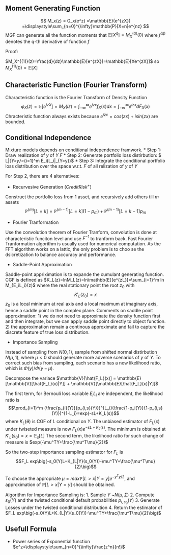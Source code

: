 Moment Generating Function
------------
$$
M_x(z) 
= G_x(e^z)
=\mathbb{E}(e^{zX})
=\displaystyle\sum_{n=0}^{\infty}\mathbb{P}[X=n]e^{nz}
$$
MGF can generate all the function moments that $\mathbb{E}[X^q]=M_X^{(q)}(0)$ where $f^{(q)}$ denotes the q-th derivative of function $f$

Proof:

$M_X^{(1)}(z)=\frac{d}{dz}\mathbb{E}[e^{zX}]=\mathbb{E}[Xe^{zX}]$
so
$M_X^{(1)}(0)=\mathbb{E}[X]$

Characteristic Function (Fourier Transform)
----------------------------------
Characteristic function is the Fourier Transform of Density Function
$$
\varphi_X(z)=\mathbb{E}[e^{izX}]=M_X(iz)=\int_{-\infty}^{\infty}e^{izx}f_X(x)dx=\int_{-\infty}^{\infty}e^{izx}dF_X(x)
$$
Chracteristic function always exists because $e^{izx}=cos(zx)+i sin(zx)$ are bounded.

Conditional Independence
-----------------
Mixture models depends on conditional independence framwork. 
* Step 1: Draw realization of $y$ of $Y ~ F$
* Step 2: Generate portfolio loss distirbution:
$ L|_{Y=y}=\sum_{i=1}^m E_i(L_i|_{Y=y})$
* Step 3: Integrate the conditional portfolio loss distribution over the space w.r.t. $F$ of all relization of $y$ of $Y$

For Step 2, there are 4 alternatives:

* Recurvesive Generation $(CreditRisk^+)$

Construct the portfolio loss from 1 asset, and recursively add others till $m$ assets
$$\mathbb{P}^{(m)}[L=k]=\mathbb{P}^{(m-1)}[L=k](1-p_m) + \mathbb{P}^{(m-1)}[L=k-1]p_m$$

* Fourier Tranformation

Use the convolution theorem of Fourier Tranform, convolution is done at characteristic funciton level and use $F^{-1}$ to tranform back.  Fast Fourier Tranformation algorithm is usually used for numerical computation.  As the FFT algorithm works on a lattic, the only problem is to choo se the dsicretization to balance accuracy and performance.

* Saddle-Point Approximation

Saddle-point appriximation is to expande the cumulant generating function.  CGF is defined as $K_L(z)=lnM_L(z)=ln\mathbb{E}[e^{zL}]=\sum_{i=1}^m ln M_{E_iL_i}(z)$ where the real stationary point the root $z_0$ with $$K'_L(z_0)=x$$
$z_0$ is a local minimum at real axis and a local maximum at imaginary axis, hence a saddle point in the complex plane. 
Comments on saddle point approximation: 1) we do not need to approximate the density function first and then integrate, but we can apply saddle point directly to object function. 2) the approximation remain a continous approximate and fail to capture the discrete feature of true loss distribution.  

* Importance Sampling

Instead of sampling from $N(0,1)$, sample from shifted normal distirbution $N(\mu,1)$, where $\mu<0$ should generate more adverse scenarios of $y$ of $Y$.  To correct such bias from sampling, each scenario has a new likelihood ratio, which is $\Phi(y)/\Phi(y-\mu)$.  

Decompose the variace $\mathbb{V}[\hat{F_L}(x)] = \mathbb{E}[\mathbb{V}[\hat{F_L}(x)|Y]] + \mathbb{V}[\mathbb{E}[\hat{F_L}(x)|Y]]$


The first term, for Bernouli loss variable $E_iL_i$ are independent, the likelihood ratio is 
$$\prod_{i=1}^m (\frac{p_{i}(Y)}{p_{i,s}(Y)})^{L_i}(\frac{1-p_i(Y)}{1-p_{i,s}(Y)})^{1-L_i}=exp(-sL+K_L(s))$$ where $K_L(\theta)$ is CGF of $L$ conditional on $Y$.  The unbiased estimator of $F_L(x)$ under twiseted measure is now $F_L(x)e^{-sL+K_L(s)}$.  The minimum is obtained at $K'_L(s_0)=x=\mathbb{E}_s[L]$  The second term, the likelihood ratio for such change of measure is $exp(-\mu^TY+\frac{\mu^T\mu}{2})$

So the two-step importance sampling estimator for $F_L$ is $$F_L exp\big(-s_0(Y)L+K_{L|Y}(s_0(Y))-\mu^TY+\frac{\mu^T\mu}{2}\big)$$

To choose the appropriate $\mu = max\mathbb{P}[L>x|Y=y]e^{-y^Ty/2}$, and approximation of $\mathbb{P}[L>x|Y=y]$ should be obtained.  

Algorithm for Importance Sampling is:
1. Sample $Y$ ~$N(\mu,\Sigma)$
2. Compute $s_0(Y)$ and the twisted conditional default probabilities $p_{i,s_0}(Y)$
3. Generate Losses under the twisted conditional distribution
4. Return the estimator of $F_L exp\big(-s_0(Y)L+K_{L|Y}(s_0(Y))-\mu^TY+\frac{\mu^T\mu}{2}\big)$

Usefull Formula
----------------------
* Power series of Exponential function
$e^z=\displaystyle\sum_{n=0}^{\infty}\frac{z^n}{n!}$
